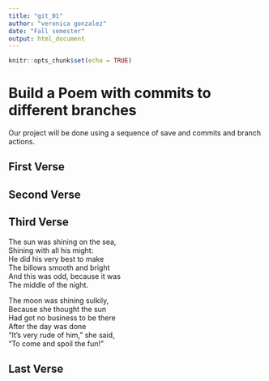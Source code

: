 ```yaml
---
title: "git_01"
author: "veronica gonzalez"
date: "Fall semester"
output: html_document
---
```


```r
knitr::opts_chunk$set(echo = TRUE)
```
# Build a Poem with commits to different branches
Our project will be done using a sequence of save and commits and branch actions.
<!-- Do not modify or change any text in "!--" bracketed areas such as this --- these are instructions to
you, if you change any of this the git program will notice it and compromise your git merging strategy !-->

## First Verse 
<!--Put the first five lines of a poem by Lewis Carrol in this section!-->

## Second Verse
<!--Put the first five lines of a poem by Robert Frost here!-->

## Third Verse
<!--Put the first two verses of The Walrus and the Carpenter here!-->
The sun was shining on the sea,     
Shining with all his might:    
He did his very best to make   
The billows smooth and bright    
And this was odd, because it was   
The middle of the night.    
                        
The moon was shining sulkily,    
Because she thought the sun    
Had got no business to be there   
After the day was done      
“It’s very rude of him,” she said,    
“To come and spoil the fun!”     

## Last Verse
<!--Put a short poem of your choice 8-20 lines,here!-->
